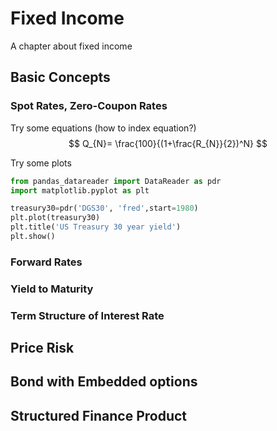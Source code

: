 # Fixed Income

A chapter about fixed income

## Basic Concepts

### Spot Rates, Zero-Coupon Rates

Try some equations (how to index equation?)
$$ Q_{N}= \frac{100}{(1+\frac{R_{N}}{2})^N}  $$ 

Try some plots


```python

from pandas_datareader import DataReader as pdr
import matplotlib.pyplot as plt

treasury30=pdr('DGS30', 'fred',start=1980)
plt.plot(treasury30)
plt.title('US Treasury 30 year yield')
plt.show()
```


### Forward Rates

### Yield to Maturity

### Term Structure of Interest Rate

## Price Risk

## Bond with Embedded options

## Structured Finance Product